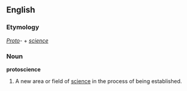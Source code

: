 == English ==
===Etymology===
''[[Proto]]-'' + ''[[science]]''

=== Noun ===
'''protoscience'''
#A new area or field of [[science]] in the process of being established.